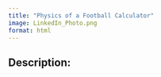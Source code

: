 ```yaml
---
title: "Physics of a Football Calculator"
image: LinkedIn_Photo.png
format: html
---
```


## Description: